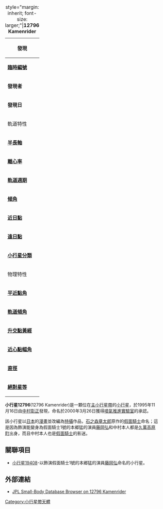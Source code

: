 {{no footnotes|time=2013-06-08T02:40:07+00:00}}
{{refimprove|time=2013-06-08T02:40:07+00:00}}
{| class="toccolours" style="margin-left: 1em; float: right"
|+ style="margin: inherit; font-size: larger;"|'''12796 Kamenrider'''
|-
! bgcolor="#a0ffa0" colspan="2" | 發現
|-
|'''[[臨時編號|臨時編號]]'''
| {{mp|1995 WF|}}
|-
|'''發現者'''
| [[中村彰正|中村彰正]]
|-
|'''發現日'''
| 1995年11月16日
|-
! bgcolor="#a0ffa0" colspan="2" |軌道特性
|-
|'''[[半長軸|半長軸]]'''
| 2.3861040 AU
|-
|'''[[離心率|離心率]]'''
| 0.2060608
|-
|'''[[軌道週期|軌道週期]]'''
| 1346.2709473 日(3.69 年)
|-
|'''[[傾角|傾角]]'''
| 
|-
|'''[[近日點|近日點]]'''
| 1.8944215 AU
|-
|'''[[遠日點|遠日點]]'''
| 2.8777865 AU
|-
|'''[[小行星分類|小行星分類]]'''
| [[主小行星帶小行星|主小行星帶小行星]]
|-
! bgcolor="#a0ffa0" colspan="2" |物理特性
|-
|'''[[平近點角|平近點角]]'''
| 213.08282
|-
|'''[[軌道傾角|軌道傾角]]'''
| 10.59325
|-
|'''[[升交點黃經|升交點黃經]]'''
| 246.22495
|-
|'''[[近心點幅角|近心點幅角]]'''
| 163.14807
|-
|'''[[直徑|直徑]]'''
| 5-6 km
|-
|'''[[絕對星等|絕對星等]]'''
| 15.7
|}

'''小行星12796'''(12796 Kamenrider)是一顆位在[[主小行星帶|主小行星帶]]的[[小行星|小行星]]，於1995年11月16日由[[中村彰正|中村彰正]]發現，命名於2000年3月26日獲得[[噴氣推進實驗室|噴氣推進實驗室]]的承認。

該小行星以[[日本|日本]]的[[漫畫|漫畫]]並改編為[[特攝|特攝]]作品，[[石之森章太郎|石之森章太郎]]原作的[[假面騎士|假面騎士]]命名；這是因為飾演能變身為假面騎士1號的本郷猛的演員[[藤岡弘|藤岡弘]]和中村本人都是[[久萬高原町|久萬高原町]]出身，而且中村本人也是[[假面騎士|假面騎士]]的影迷。

== 關聯項目 ==
* [[小行星19408|小行星19408]]-以飾演假面騎士1號的本郷猛的演員[[藤岡弘|藤岡弘]]命名的小行星。

== 外部連結 ==
* [http://ssd.jpl.nasa.gov/sbdb.cgi?sstr=12796+Kamenrider JPL Small-Body Database Browser on 12796 Kamenrider] {{Wayback|url=http://ssd.jpl.nasa.gov/sbdb.cgi?sstr=12796+Kamenrider |date=20160112092320 }}

[[Category:小行星帶天體|Category:小行星帶天體]]